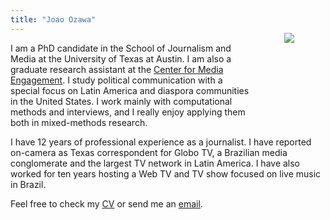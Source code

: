 ```yaml
---
title: "Joao Ozawa"
---
```


<div style= "out.width:'40%'; float:right; position: relative; top: -80px; padding: 50px">
![](images/Joao Ozawa.jpg)
</div>

I am a PhD candidate in the School of Journalism and Media at the University of Texas at Austin. I am also a graduate research assistant at the [Center for Media Engagement](https://mediaengagement.org). I study political communication with a special focus on Latin America and diaspora communities in the United States. I work mainly with computational methods and interviews, and I really enjoy applying them both in mixed-methods research.

I have 12 years of professional experience as a journalist. I have reported on-camera as Texas correspondent for Globo TV, a Brazilian media conglomerate and the largest TV network in Latin America. I have also worked for ten years hosting a Web TV and TV show focused on live music in Brazil.
 
Feel free to check my [CV](cv.html) or send me an [email](mailto:j.ozawa@utexas.edu).
